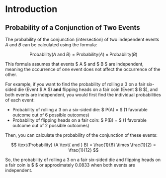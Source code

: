 # Introduction

## Probability of a Conjunction of Two Events

The probability of the conjunction (intersection) of two independent events $A$ and $B$ can be calculated using the formula:

$$ \text{Probability} (A \text{ and } B) = \text{Probability} (A) \times \text{Probability} (B) $$

This formula assumes that events $ A $ and $ B $ are independent, meaning the occurrence of one event does not affect the occurrence of the other.

For example, if you want to find the probability of rolling a 3 on a fair six-sided die (Event $ A $) **and** flipping heads on a fair coin (Event $ B $), and both events are independent, you would first find the individual probabilities of each event:

- Probability of rolling a 3 on a six-sided die: $ P(A) = \frac{1}{6} $ (1 favorable outcome out of 6 possible outcomes)
- Probability of flipping heads on a fair coin: $ P(B) = \frac{1}{2} $ (1 favorable outcome out of 2 possible outcomes)

Then, you can calculate the probability of the conjunction of these events:

$$ \text{Probability} (A \text{ and } B) = \frac{1}{6} \times \frac{1}{2} = \frac{1}{12} $$

So, the probability of rolling a 3 on a fair six-sided die and flipping heads on a fair coin is $ \frac{1}{12} $ or approximately 0.0833 when both events are independent.

